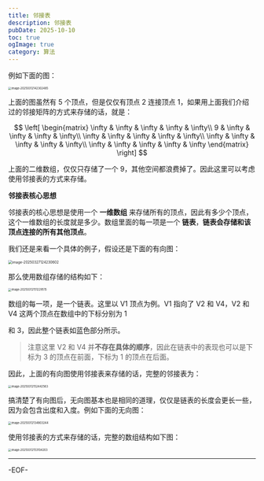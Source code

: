 ```yaml
---
title: 邻接表
description: 邻接表
pubDate: 2025-10-10
toc: true
ogImage: true
category: 算法
---
```


例如下面的图：

<img
  src="https://xiejie-typora.oss-cn-chengdu.aliyuncs.com/2025-03-12-062302.png"
  alt="image-20250312142302485"
  style="zoom:40%;"
/>

上面的图虽然有 5 个顶点，但是仅仅有顶点 2 连接顶点 1，如果用上面我们介绍过的邻接矩阵的方式来存储的话，就是：

$$
\left[
\begin{matrix}
\infty & \infty & \infty & \infty & \infty\\
9 & \infty & \infty & \infty & \infty\\
\infty & \infty & \infty & \infty & \infty\\
\infty & \infty & \infty & \infty & \infty\\
\infty & \infty & \infty & \infty & \infty
\end{matrix}
\right]
$$

上面的二维数组，仅仅只存储了一个 9，其他空间都浪费掉了。因此这里可以考虑使用邻接表的方式来存储。

**邻接表核心思想**

邻接表的核心思想是使用一个 **一维数组** 来存储所有的顶点，因此有多少个顶点，这个一维数组的长度就是多少。数组里面的每一项是一个 **链表**，**链表会存储和该顶点连接的所有其他顶点**。

我们还是来看一个具体的例子，假设还是下面的有向图：

<img
  src="https://xiejie-typora.oss-cn-chengdu.aliyuncs.com/2025-03-27-044231.png"
  alt="image-20250327124230602"
  style="zoom:50%;"
/>

那么使用数组存储的结构如下：

<img
  src="https://xiejie-typora.oss-cn-chengdu.aliyuncs.com/2025-03-12-071230.png"
  alt="image-20250312151229515"
  style="zoom:40%;"
/>

数组的每一项，是一个链表。这里以 V1 顶点为例。V1 指向了 V2 和 V4，V2 和 V4 这两个顶点在数组中的下标分别为 1

和 3，因此整个链表如蓝色部分所示。

> 注意这里 V2 和 V4 并**不存在具体的顺序**，因此在链表中的表现也可以是下标为 3 的顶点在前面，下标为 1 的顶点在后面。

因此，上面的有向图使用邻接表来存储的话，完整的邻接表为：

<img
  src="https://xiejie-typora.oss-cn-chengdu.aliyuncs.com/2025-03-12-072442.png"
  alt="image-20250312152442563"
  style="zoom:40%;"
/>

搞清楚了有向图后，无向图基本也是相同的道理，仅仅是链表的长度会更长一些，因为会包含出度和入度。例如下面的无向图：

<img
  src="https://xiejie-typora.oss-cn-chengdu.aliyuncs.com/2025-03-12-054803.png"
  alt="image-20250312134803244"
  style="zoom:40%;"
/>

使用邻接表的方式来存储的话，完整的数组结构如下图：

<img
  src="https://xiejie-typora.oss-cn-chengdu.aliyuncs.com/2025-03-12-073104.png"
  alt="image-20250312153104203"
  style="zoom:40%;"
/>

---

-EOF-
